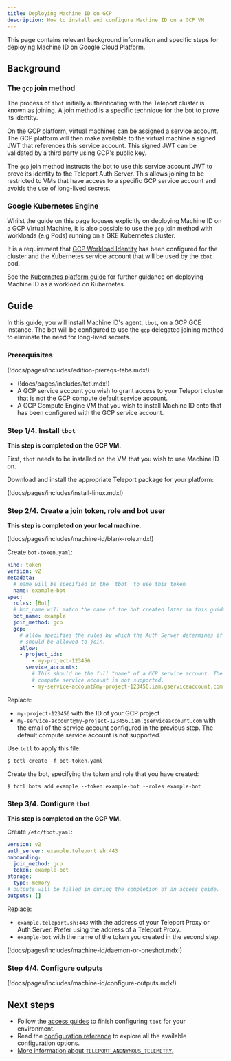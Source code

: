 ```yaml
---
title: Deploying Machine ID on GCP
description: How to install and configure Machine ID on a GCP VM
---
```


This page contains relevant background information and specific steps for
deploying Machine ID on Google Cloud Platform.

## Background

### The `gcp` join method

The process of `tbot` initially authenticating with the Teleport cluster is
known as joining. A join method is a specific technique for the bot to prove
its identity.

On the GCP platform, virtual machines can be assigned a service account. The
GCP platform will then make available to the virtual machine a signed JWT that
references this service account. This signed JWT can be validated by a third
party using GCP's public key.

The `gcp` join method instructs the bot to use this service account JWT to
prove its identity to the Teleport Auth Server. This allows joining to be
restricted to VMs that have access to a specific GCP service account and
avoids the use of long-lived secrets.

### Google Kubernetes Engine

Whilst the guide on this page focuses explicitly on deploying Machine ID on a
GCP Virtual Machine, it is also possible to use the `gcp` join method with
workloads (e.g Pods) running on a GKE Kubernetes cluster.

It is a requirement that
[GCP Workload Identity](https://cloud.google.com/kubernetes-engine/docs/how-to/workload-identity)
has been configured for the cluster and the Kubernetes service account that will
be used by the `tbot` pod.

See the [Kubernetes platform guide](kubernetes.mdx) for further guidance
on deploying Machine ID as a workload on Kubernetes.

## Guide

In this guide, you will install Machine ID's agent, `tbot`, on a GCP GCE
instance. The bot will be configured to use the `gcp` delegated joining method
to eliminate the need for long-lived secrets.

### Prerequisites

(!docs/pages/includes/edition-prereqs-tabs.mdx!)

- (!docs/pages/includes/tctl.mdx!)
- A GCP service account you wish to grant access to your Teleport cluster that
  is not the GCP compute default service account.
- A GCP Compute Engine VM that you wish to install Machine ID onto that has
  been configured with the GCP service account.

### Step 1/4. Install `tbot`

**This step is completed on the GCP VM.**

First, `tbot` needs to be installed on the VM that you wish to use Machine ID
on.

Download and install the appropriate Teleport package for your platform:

(!docs/pages/includes/install-linux.mdx!)

### Step 2/4. Create a join token, role and bot user

**This step is completed on your local machine.**

(!docs/pages/includes/machine-id/blank-role.mdx!)

Create `bot-token.yaml`:

```yaml
kind: token
version: v2
metadata:
  # name will be specified in the `tbot` to use this token
  name: example-bot
spec:
  roles: [Bot]
  # bot_name will match the name of the bot created later in this guide.
  bot_name: example
  join_method: gcp
  gcp:
    # allow specifies the rules by which the Auth Server determines if `tbot`
    # should be allowed to join.
    allow:
    - project_ids:
        - my-project-123456
      service_accounts:
        # This should be the full "name" of a GCP service account. The default
        # compute service account is not supported.
        - my-service-account@my-project-123456.iam.gserviceaccount.com
```

Replace:

- `my-project-123456` with the ID of your GCP project
- `my-service-account@my-project-123456.iam.gserviceaccount.com` with the email
  of the service account configured in the previous step. The default compute
  service account is not supported.

Use `tctl` to apply this file:

```code
$ tctl create -f bot-token.yaml
```

Create the bot, specifying the token and role that you have created:

```code
$ tctl bots add example --token example-bot --roles example-bot
```

### Step 3/4. Configure `tbot`

**This step is completed on the GCP VM.**

Create `/etc/tbot.yaml`:

```yaml
version: v2
auth_server: example.teleport.sh:443
onboarding:
  join_method: gcp
  token: example-bot
storage:
  type: memory
# outputs will be filled in during the completion of an access guide.
outputs: []
```

Replace:

- `example.teleport.sh:443` with the address of your Teleport Proxy or
  Auth Server. Prefer using the address of a Teleport Proxy.
- `example-bot` with the name of the token you created in the second step.

(!docs/pages/includes/machine-id/daemon-or-oneshot.mdx!)

### Step 4/4. Configure outputs

(!docs/pages/includes/machine-id/configure-outputs.mdx!)

## Next steps

- Follow the [access guides](../access-guides.mdx) to finish configuring `tbot` for
  your environment.
- Read the [configuration reference](../reference/configuration.mdx) to explore
  all the available configuration options.
- [More information about `TELEPORT_ANONYMOUS_TELEMETRY`.](../reference/telemetry.mdx)
